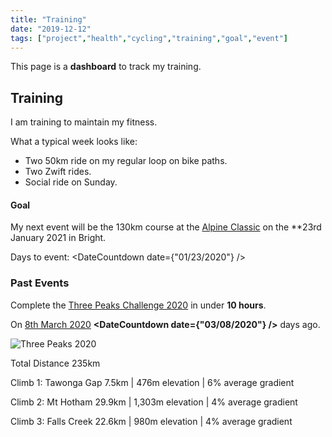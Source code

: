 ```yaml
---
title: "Training"
date: "2019-12-12"
tags: ["project","health","cycling","training","goal","event"]
---
```


This page is a **dashboard** to track my training.

## Training
I am training to maintain my fitness.

What a typical week looks like:
- Two 50km ride on my regular loop on bike paths.
- Two Zwift rides.
- Social ride on Sunday.


#### Goal

My next event will be the 130km course at the [Alpine Classic](https://www.alpineclassic.com.au) on the **23rd January 2021 in Bright.

Days to event: <DateCountdown date={"01/23/2020"} />

### Past Events

Complete the [Three Peaks Challenge 2020](https://www.bicyclenetwork.com.au/rides-and-events/peaks-challenge/) in under **10 hours**.

On <u>8th March 2020</u> **<DateCountdown date={"03/08/2020"} />** days ago.

![Three Peaks 2020](./images/three-peaks-2020.jpg)

Total Distance 235km

Climb 1: Tawonga Gap
7.5km | 476m elevation | 6% average gradient 

Climb 2: Mt Hotham
29.9km | 1,303m elevation | 4% average gradient 

 Climb 3: Falls Creek
22.6km | 980m elevation | 4% average gradient 